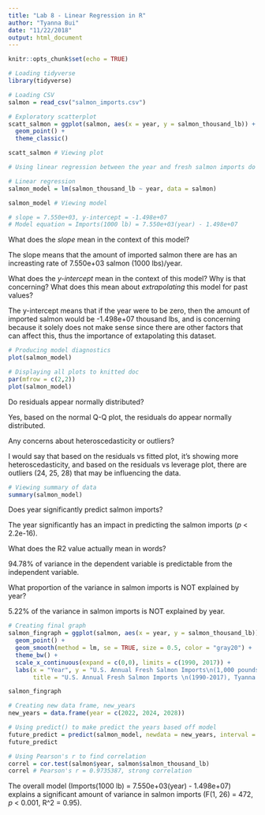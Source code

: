 ```yaml
---
title: "Lab 8 - Linear Regression in R"
author: "Tyanna Bui"
date: "11/22/2018"
output: html_document
---
```


```r
knitr::opts_chunk$set(echo = TRUE)
```

```r
# Loading tidyverse
library(tidyverse)

# Loading CSV
salmon = read_csv("salmon_imports.csv")

```

```r
# Exploratory scatterplot
scatt_salmon = ggplot(salmon, aes(x = year, y = salmon_thousand_lb)) +
  geom_point() +
  theme_classic()

scatt_salmon # Viewing plot

# Using linear regression between the year and fresh salmon imports do not necessarily make sense because the year itself does not have a direct impact on the amount of fresh salmon imports there are. As in, we cannot use the year alone to predict the future outcome of salmon imports. 

# Linear regression
salmon_model = lm(salmon_thousand_lb ~ year, data = salmon)

salmon_model # Viewing model

# slope = 7.550e+03, y-intercept = -1.498e+07
# Model equation = Imports(1000 lb) = 7.550e+03(year) - 1.498e+07

```

What does the *slope* mean in the context of this model?

The slope means that the amount of imported salmon there are has an increasting rate of 7.550e+03 salmon (1000 lbs)/year.

What does the *y-intercept* mean in the context of this model? Why is that concerning? What does this mean about *extrapolating* this model for past values?

The y-intercept means that if the year were to be zero, then the amount of imported salmon would be -1.498e+07 thousand lbs, and is concerning because it solely does not make sense since there are other factors that can affect this, thus the importance of extapolating this dataset. 

```r
# Producing model diagnostics
plot(salmon_model)

# Displaying all plots to knitted doc
par(mfrow = c(2,2))
plot(salmon_model)
```
Do residuals appear normally distributed?

Yes, based on the normal Q-Q plot, the residuals do appear normally distributed.

Any concerns about heteroscedasticity or outliers?

I would say that based on the residuals vs fitted plot, it's showing more heteroscedasticity, and based on the residuals vs leverage plot, there are outliers (24, 25, 28) that may be influencing the data.

```r
# Viewing summary of data
summary(salmon_model)
```
Does year significantly predict salmon imports?

The year significantly has an impact in predicting the salmon imports (*p* < 2.2e-16).

What does the R2 value actually mean in words?

94.78% of variance in the dependent variable is predictable from the independent variable.

What proportion of the variance in salmon imports is NOT explained by year?

5.22% of the variance in salmon imports is NOT explained by year.

```r
# Creating final graph
salmon_fingraph = ggplot(salmon, aes(x = year, y = salmon_thousand_lb)) +
  geom_point() +
  geom_smooth(method = lm, se = TRUE, size = 0.5, color = "gray20") +
  theme_bw() +
  scale_x_continuous(expand = c(0,0), limits = c(1990, 2017)) +
  labs(x = "Year", y = "U.S. Annual Fresh Salmon Imports\n(1,000 pounds)",
       title = "U.S. Annual Fresh Salmon Imports \n(1990-2017), Tyanna Bui")

salmon_fingraph

```

```r
# Creating new data frame, new_years
new_years = data.frame(year = c(2022, 2024, 2028))

# Using predict() to make predict the years based off model
future_predict = predict(salmon_model, newdata = new_years, interval = "confidence")
future_predict

# Using Pearson's r to find correlation
correl = cor.test(salmon$year, salmon$salmon_thousand_lb)
correl # Pearson's r = 0.9735387, strong correlation

```

The overall model (Imports(1000 lb) = 7.550e+03(year) - 1.498e+07) explains a significant amount of variance in salmon imports (F(1, 26) = 472, *p* < 0.001, R^2 = 0.95).